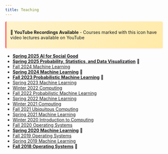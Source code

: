 ```yaml
---
title: Teaching
---
```


<div style="margin-bottom: 1rem; padding: 0.75rem; background: linear-gradient(135deg, #fff3cd 0%, #ffeaa7 100%); border-left: 4px solid #ff6b6b; border-radius: 0.25rem; box-shadow: 0 2px 4px rgba(255, 107, 107, 0.1);">
<strong>🎥 YouTube Recordings Available</strong> - Courses marked with this icon have video lectures available on YouTube
</div>

::: {.teaching-list}
- **[Spring 2025 AI for Social Good](https://nipunbatra.github.io/aisg25/)**
- **[Spring 2025 Probability, Statistics, and Data Visualization](https://nipunbatra.github.io/psdv25/)** <span class="youtube-course">🎥</span>
- [Fall 2024 Machine Learning](https://nipunbatra.github.io/ml2024-fall/)
- **[Spring 2024 Machine Learning](https://nipunbatra.github.io/ml2024/)** <span class="youtube-course">🎥</span>
- **[Fall 2023 Probabilistic Machine Learning](https://nipunbatra.github.io/pml2023/)** <span class="youtube-course">🎥</span>
- [Spring 2023 Machine Learning](https://nipunbatra.github.io/ml2023/)
- [Winter 2022 Computing](https://nipunbatra.github.io/comp22/)
- [Fall 2022 Probabilistic Machine Learning](https://nipunbatra.github.io/pml2022/)
- [Spring 2022 Machine Learning](https://nipunbatra.github.io/ml2022/)
- [Winter 2021 Computing](https://nipunbatra.notion.site/ES-102-Introduction-to-Computing-2021-Winter-5aa842ce18d34e0e9b2cc646b5325868)
- [Fall 2021 Ubiquitous Computing](https://www.craft.do/s/MAdQrLOO9ErCvc)
- [Spring 2021 Machine Learning](https://nipunbatra.github.io/ml2021/)
- [Winter 2020 Introduction to Computing](https://www.notion.so/ES-102-Introduction-to-Computing-7535a00a1b124c5cb6f2a46eb979540b)
- [Fall 2020 Operating Systems](https://nipunbatra.github.io/os2020/)
- **[Spring 2020 Machine Learning](https://nipunbatra.github.io/ml2020/)** <span class="youtube-course">🎥</span>
- [Fall 2019 Operating Systems](https://nipunbatra.github.io/os2019/)
- [Spring 2019 Machine Learning](https://nipunbatra.github.io/ml2019/)
- **[Fall 2018 Operating Systems](https://nipunbatra.github.io/os2018/)** <span class="youtube-course">🎥</span>
:::
